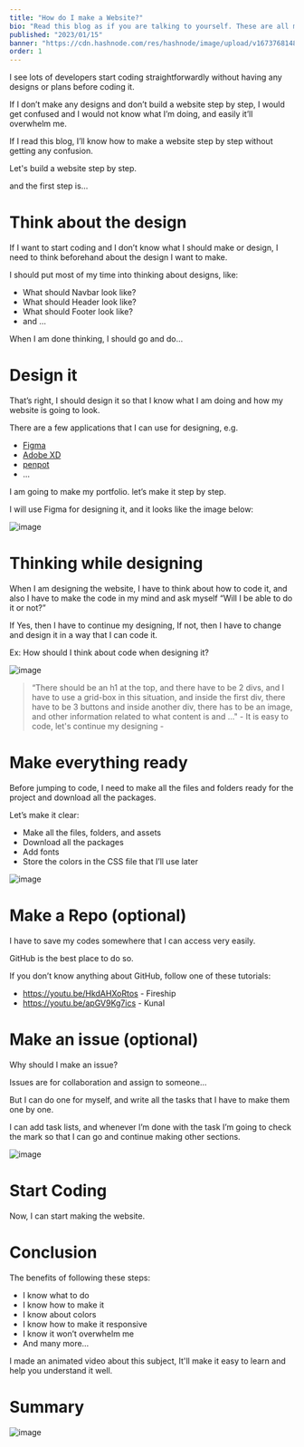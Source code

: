 ```yaml
---
title: "How do I make a Website?"
bio: "Read this blog as if you are talking to yourself. These are all my thoughts and 2 years of experience."
published: "2023/01/15"
banner: "https://cdn.hashnode.com/res/hashnode/image/upload/v1673768148176/0fb5d5d5-34b3-4dff-8e97-82bb54118d72.png?w=1600&h=840&fit=crop&crop=entropy&auto=compress,format&format=webp"
order: 1
---
```


I see lots of developers start coding straightforwardly without having any designs or plans before coding it.

If I don’t make any designs and don’t build a website step by step, I would get confused and I would not know what I’m doing, and easily it’ll overwhelm me.

If I read this blog, I’ll know how to make a website step by step without getting any confusion.

Let's build a website step by step.

and the first step is...

# Think about the design

If I want to start coding and I don’t know what I should make or design, I need to think beforehand about the design I want to make.

I should put most of my time into thinking about designs, like:

- What should Navbar look like?
- What should Header look like?
- What should Footer look like?
- and …

When I am done thinking, I should go and do…

# Design it

That’s right, I should design it so that I know what I am doing and how my website is going to look.

There are a few applications that I can use for designing, e.g.

- [Figma]()
- [Adobe XD]()
- [penpot]()
- …

I am going to make my portfolio. let’s make it step by step.

I will use Figma for designing it, and it looks like the image below:

![image](https://lh5.googleusercontent.com/5NkBdSXoIQnKVgV_8oJkzKBduQuxaw_G1w1l5B46ZK-qQ_PMRrs89zFYZW6dJ-e-I0H8Rf0QKf4c2JeMGFnLMeVij94x8FiwWXEBwYMUfXdP0CzmhzYExH8TEmL1PURIMcHqsy9U12H6QOwS9_woDeoHPlVxrwVpX3m6WPK9eZGtxFMfPFfT10HQlbkiIQ)

# Thinking while designing

When I am designing the website, I have to think about how to code it, and also I have to make the code in my mind and ask myself “Will I be able to do it or not?”

If Yes, then I have to continue my designing, If not, then I have to change and design it in a way that I can code it.

Ex: How should I think about code when designing it?

![image](https://lh6.googleusercontent.com/jbmRYJh1uvLmZ-mSg8LFsvBNhk45KMsV-o-71mv4qsEg28im58uidNIRb77_oxZiaLOwPo8lJdGNBDylhJNvF5J08eQvNEIttQ8AbDBtgnEiv1l59Hy-NOgUzp-3QCDOgn6slKgYrmY2DRdIny1QqALf60encXzlE7e4nc4kDJxWqa9IqVzDbG-xILA1zg)

> “There should be an h1 at the top, and there have to be 2 divs, and I have to use a grid-box in this situation, and inside the first div, there have to be 3 buttons and inside another div, there has to be an image, and other information related to what content is and …" - It is easy to code, let's continue my designing -

# Make everything ready

Before jumping to code, I need to make all the files and folders ready for the project and download all the packages.

Let’s make it clear:

- Make all the files, folders, and assets
- Download all the packages
- Add fonts
- Store the colors in the CSS file that I’ll use later

![image](https://cdn.hashnode.com/res/hashnode/image/upload/v1673764113553/630e5764-a3ee-4844-a31e-9cfa4ff97c6a.png?auto=compress,format&format=webp)

# Make a Repo (optional)

I have to save my codes somewhere that I can access very easily.

GitHub is the best place to do so.

If you don’t know anything about GitHub, follow one of these tutorials:

- https://youtu.be/HkdAHXoRtos - Fireship
- https://youtu.be/apGV9Kg7ics - Kunal

# Make an issue (optional)

Why should I make an issue?

Issues are for collaboration and assign to someone…

But I can do one for myself, and write all the tasks that I have to make them one by one.

I can add task lists, and whenever I’m done with the task I’m going to check the mark so that I can go and continue making other sections.

![image](https://lh4.googleusercontent.com/sRpf58ZiP34dgAhe14u3hTZEOzMxE-bGseu-JsK7Xfyk8yMQu29AsxyqSb2j3Zj7Z49HNs3uF8CrsUge5rkyEzxuUuFmgP6q8Ckdpl2ivDTkT-1FFjGGdqQxhTKfp-TfpKnNO7D2eVFOQaaxYjJHSg2_WxmkQIU69FvrtEPtRLeT8GUwFSEWDmlz5vto4Q)

# Start Coding

Now, I can start making the website.

# Conclusion

The benefits of following these steps:

- I know what to do
- I know how to make it
- I know about colors
- I know how to make it responsive
- I know it won’t overwhelm me
- And many more…

I made an animated video about this subject, It'll make it easy to learn and help you understand it well.

# Summary

![image](https://cdn.hashnode.com/res/hashnode/image/upload/v1673765798824/b59778d9-b7f0-419f-b7c6-ffae9383105e.png?auto=compress,format&format=webp)
